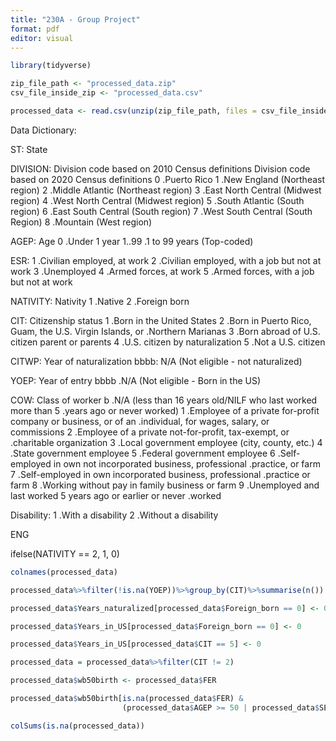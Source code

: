 ```yaml
---
title: "230A - Group Project"
format: pdf
editor: visual
---
```


```r
library(tidyverse)
```


```r
zip_file_path <- "processed_data.zip"
csv_file_inside_zip <- "processed_data.csv"

processed_data <- read.csv(unzip(zip_file_path, files = csv_file_inside_zip))
```

Data Dictionary: 

ST: State

DIVISION: Division code based on 2010 Census definitions Division code based on
2020 Census definitions
0 .Puerto Rico
1 .New England (Northeast region)
2 .Middle Atlantic (Northeast region)
3 .East North Central (Midwest region)
4 .West North Central (Midwest region)
5 .South Atlantic (South region)
6 .East South Central (South region)
7 .West South Central (South Region)
8 .Mountain (West region)

AGEP: Age
0 .Under 1 year
1..99 .1 to 99 years (Top-coded)


ESR: 
  1 .Civilian employed, at work
  2 .Civilian employed, with a job but not at work
  3 .Unemployed
  4 .Armed forces, at work
  5 .Armed forces, with a job but not at work
  
NATIVITY: Nativity
1 .Native
2 .Foreign born
  
CIT:  Citizenship status
1 .Born in the United States
2 .Born in Puerto Rico, Guam, the U.S. Virgin Islands, or
.Northern Marianas
3 .Born abroad of U.S. citizen parent or parents
4 .U.S. citizen by naturalization
5 .Not a U.S. citizen  
  
  
CITWP:  Year of naturalization 
  bbbb: N/A (Not eligible - not naturalized)

YOEP: Year of entry
  bbbb .N/A (Not eligible - Born in the US)

COW: Class of worker
b .N/A (less than 16 years old/NILF who last worked more than 5
.years ago or never worked)
1 .Employee of a private for-profit company or business, or of an
.individual, for wages, salary, or commissions
2 .Employee of a private not-for-profit, tax-exempt, or
.charitable organization
3 .Local government employee (city, county, etc.)
4 .State government employee
5 .Federal government employee
6 .Self-employed in own not incorporated business, professional
.practice, or farm
7 .Self-employed in own incorporated business, professional
.practice or farm
8 .Working without pay in family business or farm
9 .Unemployed and last worked 5 years ago or earlier or never
.worked
  
Disability: 
1 .With a disability
2 .Without a disability

ENG
  
  
  ifelse(NATIVITY == 2, 1, 0)


```r
colnames(processed_data)
```
```r
processed_data%>%filter(!is.na(YOEP))%>%group_by(CIT)%>%summarise(n())
```


```r
processed_data$Years_naturalized[processed_data$Foreign_born == 0] <- 0
```
```r
processed_data$Years_in_US[processed_data$Foreign_born == 0] <- 0
```

```r
processed_data$Years_in_US[processed_data$CIT == 5] <- 0
```

```r
processed_data = processed_data%>%filter(CIT != 2)
```

```r
processed_data$wb50birth <- processed_data$FER

```

```r
processed_data$wb50birth[is.na(processed_data$FER) &
                         (processed_data$AGEP >= 50 | processed_data$SEX == 0)] <- 0
```

```r
colSums(is.na(processed_data))
```



